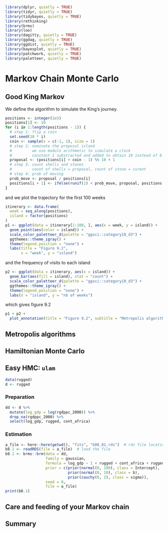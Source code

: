 ```r
library(dplyr, quietly = TRUE)
library(tidyr, quietly = TRUE)
library(tidybayes, quietly = TRUE)
library(rethinking)
library(brms)
library(loo)
library(dagitty, quietly = TRUE)
library(ggdag, quietly = TRUE)
library(ggdist, quietly = TRUE)
library(bayesplot, quietly = TRUE)
library(patchwork, quietly = TRUE)
library(paletteer, quietly = TRUE)
```


# Markov Chain Monte Carlo {#MCMC}

## Good King Markov

We define the algorithm to simulate the King's journey.

```r
positions <- integer(1e5)
positions[1] <- 10
for (i in 1:length(positions - 1)) {
  # step 1: flip a coin
  set.seed(10 * i)
  coin <- sample(x = c(-1, 1), size = 1)
  # step 2: nominate the proposal island
  #         we use modulo arithmetic to simulate a clock
  #         constant 1 substracted and added to obtain 10 instead of 0
  proposal <- (positions[i] + coin - 1) %% 10 + 1
  # step 3: count shells and stones
  #         count of shells = proposal, count of stone = curent
  # step 4: prob of moving
  prob_move <- proposal / positions[i]
  positions[i + 1] <- ifelse(runif(1) < prob_move, proposal, positions[i])
}
```


and we plot the trajectory for the first 100 weeks

```r
itinerary <- data.frame(
  week = seq_along(positions),
  island = factor(positions)
)
p1 <- ggplot(data = itinerary[1:100, ], aes(x = week, y = island)) +
  geom_point(aes(color = island)) +
  scale_color_paletteer_d(palette = "ggsci::category10_d3") +
  ggthemes::theme_igray() +
  theme(legend.position = "none") +
  labs(title = "Figure 9.2",
       x = "week", y = "island")

```


and the frequency of visits to each island

```r
p2 <- ggplot(data = itinerary, aes(x = island)) +
  geom_bar(aes(fill = island), stat = "count") +
  scale_color_paletteer_d(palette = "ggsci::category10_d3") +
  ggthemes::theme_igray() +
  theme(legend.position = "none") +
  labs(x = "island", y = "nb of weeks")
```


which gives figure 9.2

```r
p1 + p2 + 
  plot_annotation(title = "Figure 9.2", subtitle = "Metropolis algorithm")
```

## Metropolis algorithms





## Hamiltonian Monte Carlo



## Easy HMC: `ulam`


```r
data(rugged)
d <- rugged
```


### Preparation


```r
dd <- d %>%
  mutate(log_gdp = log(rgdppc_2000)) %>%
  drop_na(rgdppc_2000) %>%
  select(log_gdp, rugged, cont_africa)
```


### Estimation

```r
a_file <- here::here(getwd(), "fits", "b08_01.rds")  # rds file location
b8.1 <- readRDS(file = a_file)  # load the file
b8.1 <- brms::brm(data = dd,
                  family = gaussian,
                  formula = log_gdp ~ 1 + rugged + cont_africa + rugged:cont_africa,
                  prior = c(prior(normal(0, 100), class = Intercept),
                            prior(normal(0, 10), class = b),
                            prior(cauchy(0, 2), class = sigma)),
                  seed = 8,
                  file = a_file)
print(b8.1)
```



## Care and feeding of your Markov chain




## Summary
